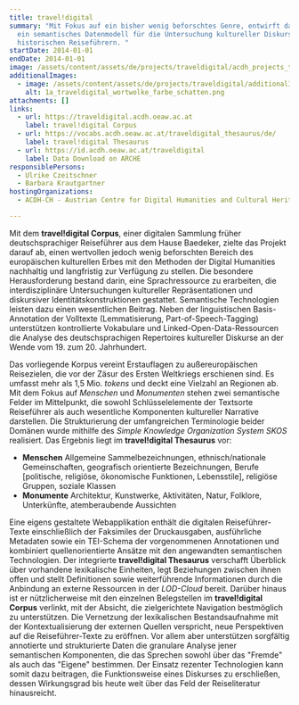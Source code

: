 ```yaml
---
title: travel!digital
summary: "Mit Fokus auf ein bisher wenig beforschtes Genre, entwirft das Projekt
  ein semantisches Datenmodell für die Untersuchung kultureller Diskurse in
  historischen Reiseführern. "
startDate: 2014-01-01
endDate: 2014-01-01
image: /assets/content/assets/de/projects/traveldigital/acdh_projects_traveldigital_titlelimage.png
additionalImages:
  - image: /assets/content/assets/de/projects/traveldigital/additionalImages/1a_traveldigital_wortwolke_farbe_schatten.png
    alt: 1a_traveldigital_wortwolke_farbe_schatten.png
attachments: []
links:
  - url: https://traveldigital.acdh.oeaw.ac.at
    label: travel!digital Corpus
  - url: https://vocabs.acdh.oeaw.ac.at/traveldigital_thesaurus/de/
    label: travel!digital Thesaurus
  - url: https://id.acdh.oeaw.ac.at/traveldigital
    label: Data Download on ARCHE
responsiblePersons:
  - Ulrike Czeitschner
  - Barbara Krautgartner
hostingOrganizations:
  - ACDH-CH - Austrian Centre for Digital Humanities and Cultural Heritage

---
```

Mit dem **travel!digital Corpus**, einer digitalen Sammlung früher deutschsprachiger Reiseführer aus dem Hause Baedeker, zielte das Projekt darauf ab, einen wertvollen jedoch wenig beforschten Bereich des europäischen kulturellen Erbes mit den Methoden der Digital Humanities nachhaltig und langfristig zur Verfügung zu stellen. Die besondere Herausforderung bestand darin, eine Sprachressource zu erarbeiten, die interdisziplinäre Untersuchungen kultureller Repräsentationen und diskursiver Identitätskonstruktionen gestattet. Semantische Technologien leisten dazu einen wesentlichen Beitrag. Neben der linguistischen Basis-Annotation der Volltexte (Lemmatisierung, Part-of-Speech-Tagging) unterstützen kontrollierte Vokabulare und Linked-Open-Data-Ressourcen die Analyse des deutschsprachigen Repertoires kultureller Diskurse an der Wende vom 19. zum 20. Jahrhundert.

Das vorliegende Korpus vereint Erstauflagen zu außereuropäischen Reisezielen, die vor der Zäsur des Ersten Weltkriegs erschienen sind. Es umfasst mehr als 1,5 Mio. _tokens_ und deckt eine Vielzahl an Regionen ab. Mit dem Fokus auf _Menschen_ und _Monumenten_ stehen zwei semantische Felder im Mittelpunkt, die sowohl Schlüsselelemente der Textsorte Reiseführer als auch wesentliche Komponenten kultureller Narrative darstellen. Die Strukturierung der umfangreichen Terminologie beider Domänen wurde mithilfe des _Simple Knowledge Organization System SKOS_ realisiert. Das Ergebnis liegt im **travel!digital Thesaurus** vor:

*   **Menschen** Allgemeine Sammelbezeichnungen, ethnisch/nationale Gemeinschaften, geografisch orientierte Bezeichnungen, Berufe \[politische, religiöse, ökonomische Funktionen, Lebensstile\], religiöse Gruppen, soziale Klassen
*   **Monumente** Architektur, Kunstwerke, Aktivitäten, Natur, Folklore, Unterkünfte, atemberaubende Aussichten

Eine eigens gestaltete Webapplikation enthält die digitalen Reiseführer-Texte einschließlich der Faksimiles der Druckausgaben, ausführliche Metadaten sowie ein TEI-Schema der vorgenommenen Annotationen und kombiniert quellenorientierte Ansätze mit den angewandten semantischen Technologien. Der integrierte **travel!digital Thesaurus** verschafft Überblick über vorhandene lexikalische Einheiten, legt Beziehungen zwischen ihnen offen und stellt Definitionen sowie weiterführende Informationen durch die Anbindung an externe Ressourcen in der _LOD-Cloud_ bereit. Darüber hinaus ist er nützlicherweise mit den einzelnen Belegstellen im **travel!digital Corpus** verlinkt, mit der Absicht, die zielgerichtete Navigation bestmöglich zu unterstützen. Die Vernetzung der lexikalischen Bestandsaufnahme mit der Kontextualisierung der externen Quellen verspricht, neue Perspektiven auf die Reiseführer-Texte zu eröffnen. Vor allem aber unterstützen sorgfältig annotierte und strukturierte Daten die granulare Analyse jener semantischen Komponenten, die das Sprechen sowohl über das "Fremde" als auch das "Eigene" bestimmen. Der Einsatz rezenter Technologien kann somit dazu beitragen, die Funktionsweise eines Diskurses zu erschließen, dessen Wirkungsgrad bis heute weit über das Feld der Reiseliteratur hinausreicht.
